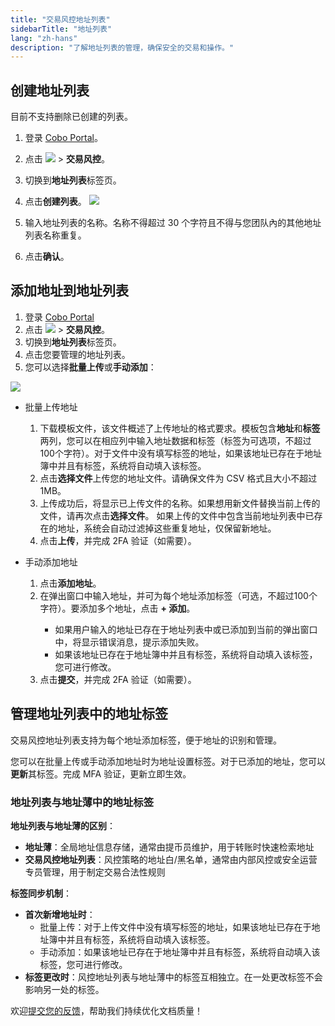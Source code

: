 ```yaml
---
title: "交易风控地址列表"
sidebarTitle: "地址列表"
lang: "zh-hans"
description: "了解地址列表的管理，确保安全的交易和操作。"
---
```


## 创建地址列表

<Note>目前不支持删除已创建的列表。</Note>

1. 登录 [Cobo Portal](https://portal.cobo.com/login)。
2. 点击 <img src="/cn/images/common/wallets_icon_cn.svg" className="icon"/> > **交易风控**。
3. 切换到**地址列表**标签页。
4. 点击**创建列表**。
   <img src="/cn/images/risk-controls/create-an-address-list-cn.png" className="screenshot_full_screen"/>

5. 输入地址列表的名称。名称不得超过 30 个字符且不得与您团队內的其他地址列表名称重复。

6. 点击**确认**。

## 添加地址到地址列表

1. 登录 [Cobo Portal](https://portal.cobo.com/login)
2. 点击 <img src="/cn/images/common/wallets_icon_cn.svg" className="icon"/> > **交易风控**。
3. 切换到**地址列表**标签页。
4. 点击您要管理的地址列表。
5. 您可以选择**批量上传**或**手动添加**：
<img src="/cn/images/risk-controls/batch-upload-cn.png" className="screenshot_full_screen"/>

   - 批量上传地址
      1. 下载模板文件，该文件概述了上传地址的格式要求。模板包含**地址**和**标签**两列，您可以在相应列中输入地址数据和标签（标签为可选项，不超过100个字符）。对于文件中没有填写标签的地址，如果该地址已存在于地址簿中并且有标签，系统将自动填入该标签。
      2. 点击**选择文件**上传您的地址文件。请确保文件为 CSV 格式且大小不超过 1MB。
      3. 上传成功后，将显示已上传文件的名称。如果想用新文件替换当前上传的文件，请再次点击**选择文件**。
         <Note>如果上传的文件中包含当前地址列表中已存在的地址，系统会自动过滤掉这些重复地址，仅保留新地址。</Note>
      4. 点击**上传**，并完成 2FA 验证（如需要）。

   - 手动添加地址
      1. 点击**添加地址**。
      2. 在弹出窗口中输入地址，并可为每个地址添加标签（可选，不超过100个字符）。要添加多个地址，点击 **+ 添加**。
         <Info>
         - 如果用户输入的地址已存在于地址列表中或已添加到当前的弹出窗口中，将显示错误消息，提示添加失败。
         - 如果该地址已存在于地址簿中并且有标签，系统将自动填入该标签，您可进行修改。
         </Info>
      3. 点击**提交**，并完成 2FA 验证（如需要）。

## 管理地址列表中的地址标签

交易风控地址列表支持为每个地址添加标签，便于地址的识别和管理。

您可以在批量上传或手动添加地址时为地址设置标签。对于已添加的地址，您可以**更新**其标签。完成 MFA 验证，更新立即生效。

### 地址列表与地址薄中的地址标签

**地址列表与地址薄的区别**：
- **地址薄**：全局地址信息存储，通常由提币员维护，用于转账时快速检索地址
- **交易风控地址列表**：风控策略的地址白/黑名单，通常由内部风控或安全运营专员管理，用于制定交易合法性规则

**标签同步机制**：
   - **首次新增地址时**：
      - 批量上传：对于上传文件中没有填写标签的地址，如果该地址已存在于地址簿中并且有标签，系统将自动填入该标签。
      - 手动添加：如果该地址已存在于地址簿中并且有标签，系统将自动填入该标签，您可进行修改。
   - **标签更改时**：风控地址列表与地址薄中的标签互相独立。在一处更改标签不会影响另一处的标签。

<Tip>欢迎[提交您的反馈](https://forms.zohopublic.com/cobo/form/DocumentFeedbackForm/formperma/QvLOhxJv1_JMsJ-1dleZ8Itb_7rzN-LtgvsDdxosoVI?referrername=manuals)，帮助我们持续优化文档质量！</Tip>
